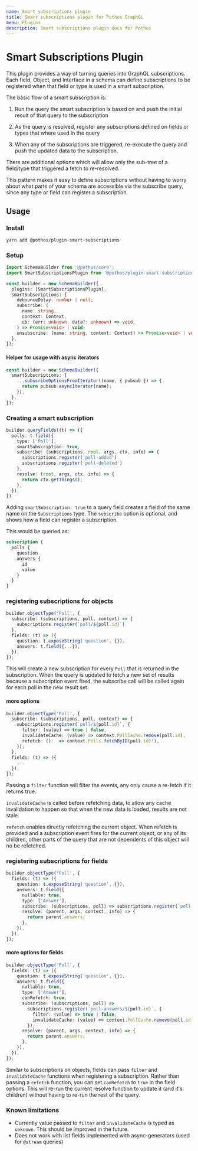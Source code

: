 ```yaml
---
name: Smart subscriptions plugin
title: Smart subscriptions plugin for Pothos GraphQL
menu: Plugins
description: Smart subscriptions plugin docs for Pothos
---
```





# Smart Subscriptions Plugin

This plugin provides a way of turning queries into GraphQL subscriptions. Each field, Object, and
Interface in a schema can define subscriptions to be registered when that field or type is used in a
smart subscription.

The basic flow of a smart subscription is:

1. Run the query the smart subscription is based on and push the initial result of that query to the
   subscription

2. As the query is resolved, register any subscriptions defined on fields or types that where used
   in the query

3. When any of the subscriptions are triggered, re-execute the query and push the updated data to
   the subscription.

There are additional options which will allow only the sub-tree of a field/type that triggered a
fetch to re-resolved.

This pattern makes it easy to define subscriptions without having to worry about what parts of your
schema are accessible via the subscribe query, since any type or field can register a subscription.

## Usage

### Install

```bash
yarn add @pothos/plugin-smart-subscriptions
```

### Setup

```typescript
import SchemaBuilder from '@pothos/core';
import SmartSubscriptionsPlugin from '@pothos/plugin-smart-subscriptions';

const builder = new SchemaBuilder({
  plugins: [SmartSubscriptionsPlugin],
  smartSubscriptions: {
    debounceDelay: number | null;
    subscribe: (
      name: string,
      context: Context,
      cb: (err: unknown, data?: unknown) => void,
    ) => Promise<void> | void;
    unsubscribe: (name: string, context: Context) => Promise<void> | void;
  },
});
```

#### Helper for usage with async iterators

```typescript
const builder = new SchemaBuilder({
  smartSubscriptions: {
    ...subscribeOptionsFromIterator((name, { pubsub }) => {
      return pubsub.asyncIterator(name);
    }),
  },
});
```

### Creating a smart subscription

```typescript
builder.queryFields((t) => ({
  polls: t.field({
    type: ['Poll'],
    smartSubscription: true,
    subscribe: (subscriptions, root, args, ctx, info) => {
      subscriptions.register('poll-added')
      subscriptions.register('poll-deleted')
    },
    resolve: (root, args, ctx, info) => {
      return ctx.getThings();
    },
  }),
})
```

Adding `smartSubscription: true` to a query field creates a field of the same name on the
`Subscriptions` type. The `subscribe` option is optional, and shows how a field can register a
subscription.

This would be queried as:

```graphql
subscription {
  polls {
    question
    answers {
      id
      value
    }
  }
}
```

### registering subscriptions for objects

```typescript
builder.objectType('Poll', {
  subscribe: (subscriptions, poll, context) => {
    subscriptions.register(`poll/${poll.id}`)
  },
  fields: (t) => ({
    question: t.exposeString('question', {}),
    answers: t.field({...}),
  }),
});
```

This will create a new subscription for every `Poll` that is returned in the subscription. When the
query is updated to fetch a new set of results because a subscription event fired, the subscribe
call will be called again for each poll in the new result set.

#### more options

```typescript
builder.objectType('Poll', {
  subscribe: (subscriptions, poll, context) => {
    subscriptions.register(`poll/${poll.id}`, {
      filter: (value) => true | false,
      invalidateCache: (value) => context.PollCache.remove(poll.id),
      refetch: ():  => context.Polls.fetchByID(poll.id)!),
    });
  },
  fields: (t) => ({
    ...
  }),
});
```

Passing a `filter` function will filter the events, any only cause a re-fetch if it returns true.

`invalidateCache` is called before refetching data, to allow any cache invalidation to happen so
that when the new data is loaded, results are not stale.

`refetch` enables directly refetching the current object. When refetch is provided and a
subscription event fires for the current object, or any of its children, other parts of the query
that are not dependents of this object will no be refetched.

### registering subscriptions for fields

```typescript
builder.objectType('Poll', {
  fields: (t) => ({
    question: t.exposeString('question', {}),
    answers: t.field({
      nullable: true,
      type: ['Answer'],
      subscribe: (subscriptions, poll) => subscriptions.register(`poll-answers/${poll.id}`),
      resolve: (parent, args, context, info) => {
        return parent.answers;
      },
    }),
  }),
});
```

#### more options for fields

```typescript
builder.objectType('Poll', {
  fields: (t) => ({
    question: t.exposeString('question', {}),
    answers: t.field({
      nullable: true,
      type: ['Answer'],
      canRefetch: true,
      subscribe: (subscriptions, poll) =>
        subscriptions.register(`poll-answers/${poll.id}`, {
          filter: (value) => true | false,
          invalidateCache: (value) => context.PollCache.remove(poll.id),
        }),
      resolve: (parent, args, context, info) => {
        return parent.answers;
      },
    }),
  }),
});
```

Similar to subscriptions on objects, fields can pass `filter` and `invalidateCache` functions when
registering a subscription. Rather than passing a `refetch` function, you can set `canRefetch` to
`true` in the field options. This will re-run the current resolve function to update it \(and it's
children\) without having to re-run the rest of the query.

### Known limitations

- Currently value passed to `filter` and `invalidateCache` is typed as `unknown`. This should be
  improved in the future.
- Does not work with list fields implemented with async-generators (used for `@stream` queries)
